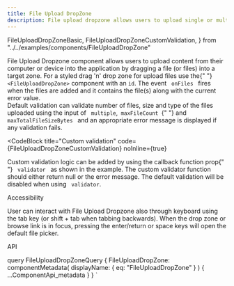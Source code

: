 ```yaml
---
title: File Upload DropZone
description: File upload dropzone allows users to upload single or multiple files to the application by dragging and dropping.
---
```


  FileUploadDropZoneBasic,
  FileUploadDropZoneCustomValidation,
} from "../../examples/components/FileUploadDropZone"

<Overview>
  File Upload Dropzone component allows users to upload content from their
  computer or device into the application by dragging a file (or files) into a
  target zone.
</Overview>

<CodeBlock title="Example" code={FileUploadDropZoneBasic} noInline={true}>
  For a styled drag 'n' drop zone for upload files use the{" "}
  <code>&lt;FileUploadDropZone&gt;</code> component with an <code>id</code>. The
  event <code> onFiles </code> fires when the files are added and it contains
  the file(s) along with the current error value.
  <br />
  Default validation can validate number of files, size and type of the files
  uploaded using the input of <code> multiple</code>,<code> maxFileCount </code>{" "}
  and <code> maxTotalFileSizeBytes </code> and an appropriate error message is
  displayed if any validation fails.
</CodeBlock>

<CodeBlock
  title="Custom validation"
  code={FileUploadDropZoneCustomValidation}
  noInline={true}
>
  Custom validation logic can be added by using the callback function prop{" "}
  <code> validator </code> as shown in the example. The custom validator
  function should either return null or the error message. The default
  validation will be disabled when using <code> validator</code>.
</CodeBlock>

<LinkedHeading h="2" className="h1" id="file-upload-zone-accessibility">
  Accessibility
</LinkedHeading>
<p>
  User can interact with File Upload Dropzone also through keyboard using the
  tab key (or shift + tab when tabbing backwards). When the drop zone or browse
  link is in focus, pressing the enter/return or space keys will open the
  default file picker.
</p>

<LinkedHeading h="2" className="h1" id="file-upload-zone-api">
  API
</LinkedHeading>
<ComponentApi metadata={props.data.FileUploadDropZone} />

  query FileUploadDropZoneQuery {
    FileUploadDropZone: componentMetadata(
      displayName: { eq: "FileUploadDropZone" }
    ) {
      ...ComponentApi_metadata
    }
  }
`
